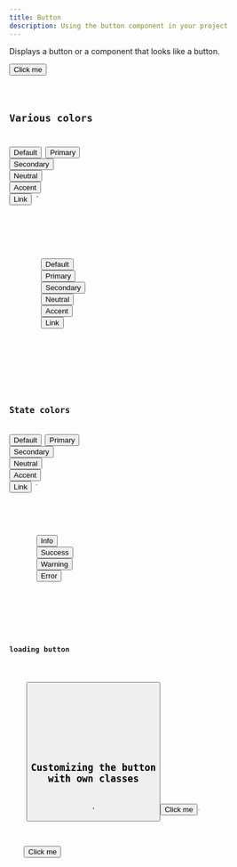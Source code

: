 ```yaml
---
title: Button
description: Using the button component in your project
---
```



Displays a button or a component that looks like a button.

<Tabs>
  <TabItem label="Preview">
    <Card>
      <Button>Click me</Button>
    </Card>
  </TabItem>
  <TabItem label="Code">
    <Code code={ButtonCode} lang="tsx" title="src/components/button.tsx" />
  </TabItem>
</Tabs>

## Various colors

  <Button>Default</Button>
  <Button color="primary">Primary</Button>
  <Button color="secondary">Secondary</Button>
  <Button color="neutral">Neutral</Button>
  <Button color="accent">Accent</Button>
  <Button color="link">Link</Button>
`

<Tabs>
  <TabItem label="Preview">
    <Card>
      <div class="flex gap-2">
        <Button>Default</Button>
        <Button color="primary">Primary</Button>
        <Button color="secondary">Secondary</Button>
        <Button color="neutral">Neutral</Button>
        <Button color="accent">Accent</Button>
        <Button color="link">Link</Button>
      </div>
    </Card>
  </TabItem>
  <TabItem label="Code">
    <Code code={buttonColors} lang="tsx" />
  </TabItem>
</Tabs>

## State colors

  <Button>Default</Button>
  <Button color="primary">Primary</Button>
  <Button color="secondary">Secondary</Button>
  <Button color="neutral">Neutral</Button>
  <Button color="accent">Accent</Button>
  <Button color="link">Link</Button>
`

<Tabs>
  <TabItem label="Preview">
    <Card>
      <div class="flex gap-2">
        <Button state="info">Info</Button>
        <Button state="success">Success</Button>
        <Button state="warning">Warning</Button>
        <Button state="error">Error</Button>
      </div>
    </Card>
  </TabItem>
  <TabItem label="Code">
    <Code code={buttonColors} lang="tsx" />
  </TabItem>
</Tabs>

## loading button


<Tabs>
  <TabItem label="Preview">
    <Card>
      <Button loading />
    </Card>
  </TabItem>
  <TabItem label="Code">
    <Code code={loadingButton} lang="tsx" />
  </TabItem>
</Tabs>

## Customizing the button with own classes

  '<Button class="rounded-none">Click me</Button>'

<Tabs>
  <TabItem label="Preview">
    <Card>
      <Button class="rounded-none">Click me</Button>
    </Card>
  </TabItem>
  <TabItem label="Code">
    <Code code={buttonWithCustomClasses} lang="tsx" />
  </TabItem>
</Tabs>
